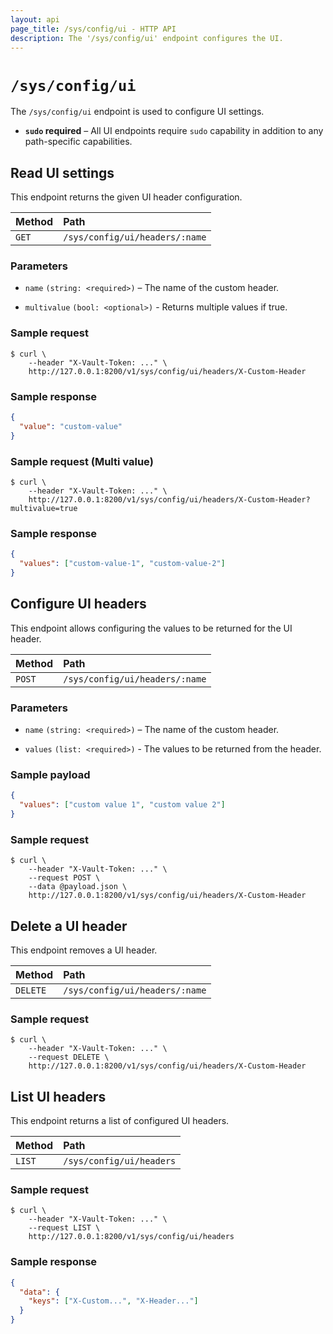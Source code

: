 ```yaml
---
layout: api
page_title: /sys/config/ui - HTTP API
description: The '/sys/config/ui' endpoint configures the UI.
---
```


# `/sys/config/ui`

The `/sys/config/ui` endpoint is used to configure UI settings.

- **`sudo` required** – All UI endpoints require `sudo` capability in
  addition to any path-specific capabilities.

## Read UI settings

This endpoint returns the given UI header configuration.

| Method | Path                           |
| :----- | :----------------------------- |
| `GET`  | `/sys/config/ui/headers/:name` |

### Parameters

- `name` `(string: <required>)` – The name of the custom header.

- `multivalue` `(bool: <optional>)` - Returns multiple values if true.

### Sample request

```shell-session
$ curl \
    --header "X-Vault-Token: ..." \
    http://127.0.0.1:8200/v1/sys/config/ui/headers/X-Custom-Header
```

### Sample response

```json
{
  "value": "custom-value"
}
```

### Sample request (Multi value)

```shell-session
$ curl \
    --header "X-Vault-Token: ..." \
    http://127.0.0.1:8200/v1/sys/config/ui/headers/X-Custom-Header?multivalue=true
```

### Sample response

```json
{
  "values": ["custom-value-1", "custom-value-2"]
}
```

## Configure UI headers

This endpoint allows configuring the values to be returned for the UI header.

| Method | Path                           |
| :----- | :----------------------------- |
| `POST` | `/sys/config/ui/headers/:name` |

### Parameters

- `name` `(string: <required>)` – The name of the custom header.

- `values` `(list: <required>)` - The values to be returned from the header.

### Sample payload

```json
{
  "values": ["custom value 1", "custom value 2"]
}
```

### Sample request

```shell-session
$ curl \
    --header "X-Vault-Token: ..." \
    --request POST \
    --data @payload.json \
    http://127.0.0.1:8200/v1/sys/config/ui/headers/X-Custom-Header
```

## Delete a UI header

This endpoint removes a UI header.

| Method   | Path                           |
| :------- | :----------------------------- |
| `DELETE` | `/sys/config/ui/headers/:name` |

### Sample request

```shell-session
$ curl \
    --header "X-Vault-Token: ..." \
    --request DELETE \
    http://127.0.0.1:8200/v1/sys/config/ui/headers/X-Custom-Header
```

## List UI headers

This endpoint returns a list of configured UI headers.

| Method | Path                     |
| :----- | :----------------------- |
| `LIST` | `/sys/config/ui/headers` |

### Sample request

```shell-session
$ curl \
    --header "X-Vault-Token: ..." \
    --request LIST \
    http://127.0.0.1:8200/v1/sys/config/ui/headers
```

### Sample response

```json
{
  "data": {
    "keys": ["X-Custom...", "X-Header..."]
  }
}
```

